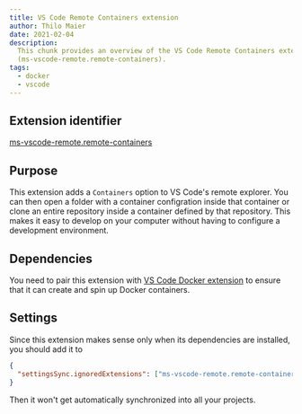 ```yaml
---
title: VS Code Remote Containers extension
author: Thilo Maier
date: 2021-02-04
description:
  This chunk provides an overview of the VS Code Remote Containers extension
  (ms-vscode-remote.remote-containers).
tags:
  - docker
  - vscode
---
```


## Extension identifier

[ms-vscode-remote.remote-containers](https://marketplace.visualstudio.com/items?itemName=ms-vscode-remote.remote-containers)

## Purpose

This extension adds a `Containers` option to VS Code's remote explorer. You can
then open a folder with a container configration inside that container or clone
an entire repository inside a container defined by that repository. This makes
it easy to develop on your computer without having to configure a development
environment.

## Dependencies

You need to pair this extension with
[VS Code Docker extension](/chunks/vs-code-remote-containers-extension/) to
ensure that it can create and spin up Docker containers.

## Settings

Since this extension makes sense only when its dependencies are installed, you
should add it to

```json
{
  "settingsSync.ignoredExtensions": ["ms-vscode-remote.remote-containers"]
}
```

Then it won't get automatically synchronized into all your projects.
